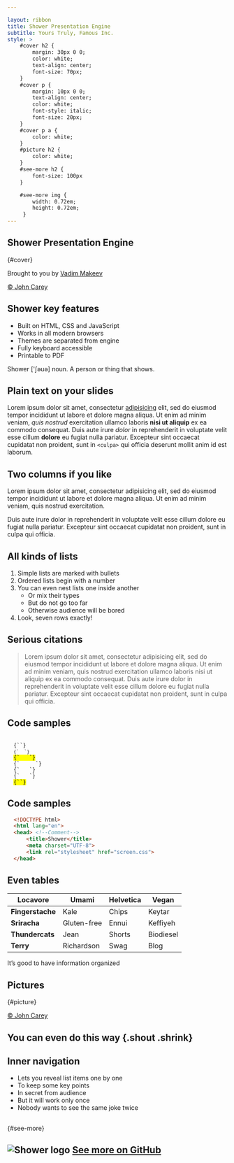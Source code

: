 ```yaml
---

layout: ribbon
title: Shower Presentation Engine
subtitle: Yours Truly, Famous Inc.
style: >
    #cover h2 {
        margin: 30px 0 0;
        color: white;
        text-align: center;
        font-size: 70px;
    }
    #cover p {
        margin: 10px 0 0;
        text-align: center;
        color: white;
        font-style: italic;
        font-size: 20px;
    }
    #cover p a {
        color: white;
    }
    #picture h2 {
        color: white;
    }
    #see-more h2 {
        font-size: 100px
    }

    #see-more img {
        width: 0.72em;
        height: 0.72em;
     }
---
```



## Shower Presentation Engine 
{#cover}

Brought to you by [Vadim Makeev](http://pepelsbey.net)
 
<Cover src="https://shwr.me/pictures/cover.jpg" alt="Hands on the orange typewriter in a park">

[© John Carey]("http://fiftyfootshadows.net/")

</Cover>


## Shower key features
- Built on HTML, CSS and JavaScript
- Works in all modern browsers
- Themes are separated from engine
- Fully keyboard accessible
- Printable to PDF

<p className="note">Shower ['ʃəuə] noun. A person or thing that shows.</p>

## Plain text on your slides

Lorem ipsum dolor sit amet, consectetur [adipisicing](#4) elit, sed do eiusmod tempor incididunt ut labore et dolore magna aliqua. Ut enim ad minim veniam, _quis nostrud_ exercitation ullamco laboris __nisi ut aliquip__ ex ea commodo consequat. Duis aute irure *dolor* in reprehenderit in voluptate velit esse cillum **dolore** eu fugiat nulla pariatur. Excepteur sint occaecat cupidatat non proident, sunt in ```<culpa>``` qui officia deserunt mollit anim id est laborum.

## Two columns if you like

<Columns col="2">
  
Lorem ipsum dolor sit amet, consectetur adipisicing elit, sed do eiusmod tempor incididunt ut labore et dolore magna aliqua. Ut enim ad minim veniam, quis nostrud exercitation.

Duis aute irure dolor in reprehenderit in voluptate velit esse cillum dolore eu fugiat nulla pariatur. Excepteur sint occaecat cupidatat non proident, sunt in culpa qui officia.

</Columns>

## All kinds of lists

1. Simple lists are marked with bullets
1. Ordered lists begin with a number
1. You can even nest lists one inside another
    * Or mix their types
    * But do not go too far
    * Otherwise audience will be bored
1. Look, seven rows exactly!

## Serious citations

<Blockquote caption="Marcus Tullius Cicero">
Lorem ipsum dolor sit amet, consectetur adipisicing elit, sed do eiusmod tempor incididunt ut labore et dolore magna aliqua. Ut enim ad minim veniam, quis nostrud exercitation ullamco laboris nisi ut aliquip ex ea commodo consequat. Duis aute irure dolor in reprehenderit in voluptate velit esse cillum dolore eu fugiat nulla pariatur. Excepteur sint occaecat cupidatat non proident, sunt in culpa qui officia.
</Blockquote>



## Code samples

<Code>
  {`<!DOCTYPE html>`}
  <code className="mark">{`  <html lang="en">`} </code>
  <mark>{`  <head> <!--Comment-->`}</mark>
  {`     <title>Shower</title>`}
  {`   <meta charset="UTF-8">`}
  {`   <link rel="stylesheet" href="screen.css">`}
  <mark>{`<title>Shower</title>`}</mark>
</Code>



## Code samples

```html
  <!DOCTYPE html>
  <html lang="en">
  <head> <!--Comment-->
      <title>Shower</title>
      <meta charset="UTF-8">
      <link rel="stylesheet" href="screen.css">
  </head>
```

## Even tables

| Locavore         | Umami       | Helvetica | Vegan
| ---              | ---         | ---       |---
| **Fingerstache** | Kale        | Chips     | Keytar
| **Sriracha**     | Gluten-free | Ennui     | Keffiyeh
| **Thundercats**  | Jean        | Shorts    | Biodiesel
| **Terry**        | Richardson  | Swag      | Blog

It’s good to have information organized

## Pictures 
{#picture}

<Cover src="https://shwr.me/pictures/picture.jpg" alt="Orange typewriter on a wooden table close-up">

[© John Carey]("http://fiftyfootshadows.net/")
 
</Cover>


## You can even do this way {.shout .shrink}


## Inner navigation

<InnerNav>

  - Lets you reveal list items one by one
  - To keep some key points
  - In secret from audience
  - But it will work only once
  - Nobody wants to see the same joke twice

</InnerNav>

## 
{#see-more}

<h2 className="shout">
  <img src="https://shwr.me/pictures/logo.svg" alt="Shower logo"/>
  <a href="https://github.com/shower/shower">See more on GitHub</a>
</h2>